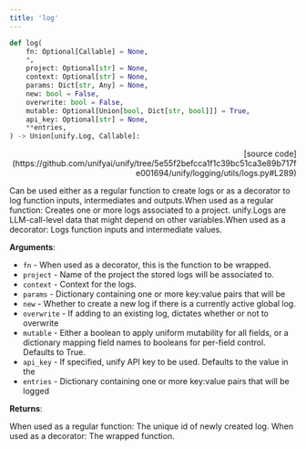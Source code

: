 ```yaml
---
title: 'log'
---
```


```python
def log(
    fn: Optional[Callable] = None,
    *,
    project: Optional[str] = None,
    context: Optional[str] = None,
    params: Dict[str, Any] = None,
    new: bool = False,
    overwrite: bool = False,
    mutable: Optional[Union[bool, Dict[str, bool]]] = True,
    api_key: Optional[str] = None,
    **entries,
) -> Union[unify.Log, Callable]:
```

<p align="right">[source code](https://github.com/unifyai/unify/tree/5e55f2befcca1f1c39bc51ca3e89b717fe001694/unify/logging/utils/logs.py#L289)</p>

Can be used either as a regular function to create logs or as a decorator to log function inputs, intermediates and outputs.When used as a regular function:
Creates one or more logs associated to a project. unify.Logs are LLM-call-level data
that might depend on other variables.When used as a decorator:
Logs function inputs and intermediate values.

**Arguments**:

- `fn` - When used as a decorator, this is the function to be wrapped.
- `project` - Name of the project the stored logs will be associated to.
- `context` - Context for the logs.
- `params` - Dictionary containing one or more key:value pairs that will be
- `new` - Whether to create a new log if there is a currently active global log.
- `overwrite` - If adding to an existing log, dictates whether or not to overwrite
- `mutable` - Either a boolean to apply uniform mutability for all fields, or a dictionary mapping field names to booleans for per-field control. Defaults to True.
- `api_key` - If specified, unify API key to be used. Defaults to the value in the
- `entries` - Dictionary containing one or more key:value pairs that will be logged



**Returns**:

When used as a regular function: The unique id of newly created log.
When used as a decorator: The wrapped function.